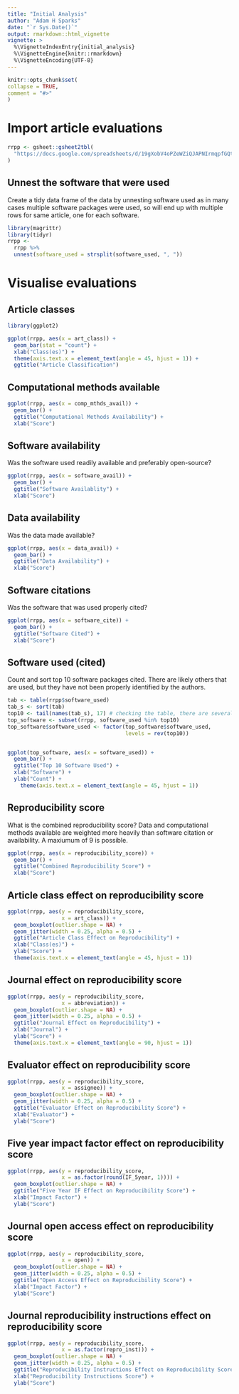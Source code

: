 ```yaml
---
title: "Initial Analysis"
author: "Adam H Sparks"
date: "`r Sys.Date()`"
output: rmarkdown::html_vignette
vignette: >
  %\VignetteIndexEntry{initial_analysis}
  %\VignetteEngine{knitr::rmarkdown}
  %\VignetteEncoding{UTF-8}
---
```

  
```r
knitr::opts_chunk$set(
collapse = TRUE,
comment = "#>"
)
```

# Import article evaluations

```r
rrpp <- gsheet::gsheet2tbl(
  "https://docs.google.com/spreadsheets/d/19gXobV4oPZeWZiQJAPNIrmqpfGQtpapXWcSxaXRw1-M/edit#gid=1699540381"
)
```

## Unnest the software that were used

Create a tidy data frame of the data by unnesting software used as in many cases
multiple software packages were used, so will end up with multiple rows for same
article, one for each software.

```r
library(magrittr)
library(tidyr)
rrpp <- 
  rrpp %>%
  unnest(software_used = strsplit(software_used, ", "))
```

# Visualise evaluations

## Article classes

```r
library(ggplot2)

ggplot(rrpp, aes(x = art_class)) +
  geom_bar(stat = "count") +
  xlab("Class(es)") +
  theme(axis.text.x = element_text(angle = 45, hjust = 1)) +
  ggtitle("Article Classification")
```

## Computational methods available

```r
ggplot(rrpp, aes(x = comp_mthds_avail)) +
  geom_bar() +
  ggtitle("Computational Methods Availability") +
  xlab("Score")
```

## Software availability

Was the software used readily available and preferably open-source?

```r
ggplot(rrpp, aes(x = software_avail)) +
  geom_bar() +
  ggtitle("Software Availablity") +
  xlab("Score")
```

## Data availability

Was the data made available?

```r
ggplot(rrpp, aes(x = data_avail)) +
  geom_bar() +
  ggtitle("Data Availability") +
  xlab("Score")
```

## Software citations

Was the software that was used properly cited?

```r
ggplot(rrpp, aes(x = software_cite)) +
  geom_bar() +
  ggtitle("Software Cited") +
  xlab("Score")
```

## Software used (cited)

Count and sort top 10 software packages cited. There are likely others that are
used, but they have not been properly identified by the authors.

```r

tab <- table(rrpp$software_used)
tab_s <- sort(tab)
top10 <- tail(names(tab_s), 17) # checking the table, there are several ties
top_software <- subset(rrpp, software_used %in% top10)
top_software$software_used <- factor(top_software$software_used,
                                     levels = rev(top10))


ggplot(top_software, aes(x = software_used)) +
  geom_bar() +
  ggtitle("Top 10 Software Used") +
  xlab("Software") +
  ylab("Count") +
    theme(axis.text.x = element_text(angle = 45, hjust = 1))
```

## Reproducibility score

What is the combined reproducibility score? Data and computational methods
available are weighted more heavily than software citation or availability. A
maxiumum of 9 is possible.

```r
ggplot(rrpp, aes(x = reproducibility_score)) +
  geom_bar() +
  ggtitle("Combined Reproducibility Score") +
  xlab("Score")
```

## Article class effect on reproducibility score

```r
ggplot(rrpp, aes(y = reproducibility_score,
                 x = art_class)) +
  geom_boxplot(outlier.shape = NA) +
  geom_jitter(width = 0.25, alpha = 0.5) +
  ggtitle("Article Class Effect on Reproducibility") +
  xlab("Class(es)") +
  ylab("Score") +
  theme(axis.text.x = element_text(angle = 45, hjust = 1))
```

## Journal effect on reproducibility score

```r
ggplot(rrpp, aes(y = reproducibility_score,
                 x = abbreviation)) +
  geom_boxplot(outlier.shape = NA) +
  geom_jitter(width = 0.25, alpha = 0.5) +
  ggtitle("Journal Effect on Reproducibility") +
  xlab("Journal") +
  ylab("Score") +
  theme(axis.text.x = element_text(angle = 90, hjust = 1))
```

## Evaluator effect on reproducibility score

```r
ggplot(rrpp, aes(y = reproducibility_score,
                 x = assignee)) +
  geom_boxplot(outlier.shape = NA) +
  geom_jitter(width = 0.25, alpha = 0.5) +
  ggtitle("Evaluator Effect on Reproducibility Score") +
  xlab("Evaluator") +
  ylab("Score")
```

## Five year impact factor effect on reproducibility score

```r
ggplot(rrpp, aes(y = reproducibility_score,
                 x = as.factor(round(IF_5year, 1)))) +
  geom_boxplot(outlier.shape = NA) +
  ggtitle("Five Year IF Effect on Reproducibility Score") +
  xlab("Impact Factor") +
  ylab("Score")
```

## Journal open access effect on reproducibility score

```r
ggplot(rrpp, aes(y = reproducibility_score,
                 x = open)) +
  geom_boxplot(outlier.shape = NA) +
  geom_jitter(width = 0.25, alpha = 0.5) +
  ggtitle("Open Access Effect on Reproducibility Score") +
  xlab("Impact Factor") +
  ylab("Score")
```

## Journal reproducibility instructions effect on reproducibility score

```r
ggplot(rrpp, aes(y = reproducibility_score,
                 x = as.factor(repro_inst))) +
  geom_boxplot(outlier.shape = NA) +
  geom_jitter(width = 0.25, alpha = 0.5) +
  ggtitle("Reproducibility Instructions Effect on Reproducibility Score") +
  xlab("Reproducibility Instructions Score") +
  ylab("Score")
```
